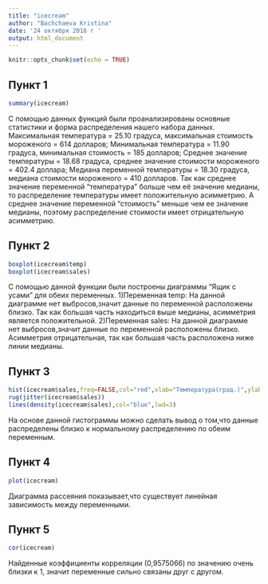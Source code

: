 ---
title: "icecream"
author: "Bachchaeva Kristina"
date: '24 октября 2016 г '
output: html_document
---

```{r setup, include=FALSE}
knitr::opts_chunk$set(echo = TRUE)
```

## Пункт 1

```{r icecream}
summary(icecream)
```

С помощью данных функций были проанализированы основные статистики и форма распределения нашего набора данных. 
Максимальная температура = 25.10 градуса, максимальная стоимость мороженого =  614 долларов;
Минимальная температура = 11.90 градуса, минимальная стоимость = 185 долларов;
Среднее значение температуры = 18.68 градуса, среднее значение стоимости мороженого = 402.4 доллара;
Медиана переменной температуры = 18.30 градуса, медиана стоимости мороженого = 410 долларов.
Так как среднее значение переменной "температура" больше чем её значение медианы, то распределение температуры имеет положительную асимметрию. А среднее значение переменной "стоимость" меньше чем ее значение медианы, поэтому распределение стоимости имеет отрицательную асимметрию. 

## Пункт 2

```{r}
boxplot(icecream$temp)
boxplot(icecream$sales)
```

С помощью данной функции были построены диаграммы "Ящик с усами" для обеих переменных. 
  1)Переменная temp: На данной диаграмме нет выбросов,значит данные по переменной расположены близко. Так как большая часть находиться выше медианы, асимметрия является положительной.
  2)Переменная sales: На данной диаграмме нет выбросов,значит данные по переменной расположены близко. Асимметрия отрицательная, так как большая часть расположена ниже линии медианы. 
 
## Пункт 3

```{r}
hist(icecream$sales,freq=FALSE,col="red",xlab="Температура(град.)",ylab="Продажи($)",main="Гистограмма с наложенной ядерной оценкой плотности ")
rug(jitter(icecream$sales))
lines(density(icecream$sales),col="blue",lwd=3)
```

На основе данной гистограммы можно сделать вывод о том,что данные распределены близко к нормальному распределению по обеим переменным.

## Пункт 4

```{r}
plot(icecream)
```

Диаграмма рассеяния показывает,что существует линейная зависимость между переменными.

## Пункт 5

```{r}
cor(icecream)
```

Найденные коэффициенты корреляции (0,9575066) по значению очень близки к 1, значит переменные сильно связаны друг с другом.
